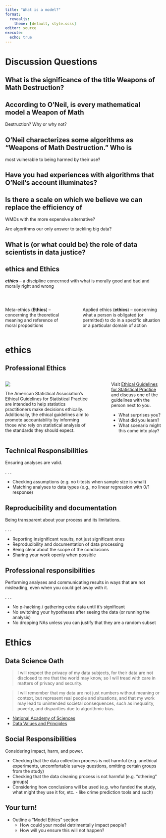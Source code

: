 ```yaml
---
title: "What is a model?"
format:  
  revealjs: 
    theme: [default, style.scss]
editor: source
execute:
  echo: true
---
```


# Discussion Questions

## What is the significance of the title Weapons of Math Destruction?

## According to O’Neil, is every mathematical model a Weapon of Math
Destruction? Why or why not?

## O'Neil characterizes some algorithms as "Weapons of Math Destruction." Who is
most vulnerable to being harmed by their use?

## Have you had experiences with algorithms that O’Neil’s account illuminates?

## Is there a scale on which we believe we can replace the efficiency of
WMDs with the more expensive alternative? 

Are algorithms our only answer to tackling big data?

## What is (or what could be) the role of data scientists in data justice?

## ethics and Ethics

***ethics*** -- a discipline concerned with what is morally good and bad and
morally right and wrong

</br>

::: columns
::: {.column width="40%"}
Meta-ethics (**Ethics**) -- concerning the theoretical meaning and reference of
moral propositions
:::

::: {.column width="5%"}
:::

::: {.column width="55%"}
Applied ethics (**ethics**) -- concerning what a person is obligated (or
permitted) to do in a specific situation or a particular domain of action 

:::
:::

# ethics

## Professional Ethics

::: columns
::: {.column width="60%"}
![](images/16-ASA.png)

::: {.smaller}

The American Statistical Association’s Ethical Guidelines for Statistical Practice are intended to help statistics practitioners make decisions ethically. Additionally, the ethical guidelines aim to promote accountability by informing those who rely on statistical analysis of the standards they should expect.

:::
:::

::: {.column width="5%"}
:::

::: {.column width="35%"}
::: {.smaller}
Visit [Ethical Guidelines for Statistical Practice](https://www.amstat.org/your-career/ethical-guidelines-for-statistical-practice) and discuss one of the guidelines with the person next to you. 

- What surprises you? 
- What did you learn? 
- What scenario might this come into play?
:::
:::
:::

## Technical Responsibilities

::: {.midi}
Ensuring analyses are valid.
:::

. . .

- Checking assumptions (e.g. no t-tests when sample size is small)
- Matching analyses to data types (e.g., no linear regression with 0/1 response)

## Reproducibility and documentation

:::{.midi}
Being transparent about your process and its limitations.
:::

. . .

- Reporting insignificant results, not just significant ones
- Reproducibility and documentation of data processing
- Being clear about the scope of the conclusions
- Sharing your work openly when possible

## Professional responsibilities

::: {.midi}
Performing analyses and communicating results in ways that are not misleading, even when you could get away with it.
:::

. . .

- No p-hacking / gathering extra data until it’s significant
- No switching your hypotheses after seeing the data (or running the analysis)
- No dropping NAs unless you can justify that they are a random subset

# Ethics

## Data Science Oath

::: {.smaller}

> I will respect the privacy of my data subjects, for their data are not disclosed to me that the world may know, so I will tread with care in matters of privacy and security.

> I will remember that my data are not just numbers without meaning or context, but represent real people and situations, and that my work may lead to unintended societal consequences, such as inequality, poverty, and disparities due to algorithmic bias.

:::

::: callout-note
+ [National Academy of Sciences](https://en.wikipedia.org/wiki/National_Academy_of_Sciences)
+ [Data Values and Principles](https://datapractices.org/manifesto/)
:::

## Social Responsibilities

::: {.midi}
Considering impact, harm, and power.
:::

::: {.incremental}
- Checking that the data collection process is not harmful (e.g. unethical
experiments, uncomfortable survey questions, omitting certain groups from the
study)
- Checking that the data cleaning process is not harmful (e.g. “othering”
groups)
- Considering how conclusions will be used (e.g. who funded the study, what
might they use it for, etc. - like crime prediction tools and such)
:::

## Your turn!

- Outline a "Model Ethics" section
  * How could your model detrimentally impact people? 
  * How will you ensure this will not happen? 
